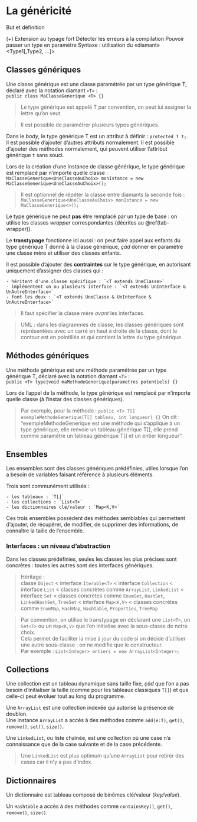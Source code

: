 # La généricité

But et définition

(+) 
    Extension au typage fort 
    Détecter les erreurs à la compilation
    Pouvoir passer un type en paramètre
    Syntaxe : utilisation du «diamant»  <Type1[,Type2, ...]>

## Classes génériques

Une classe générique est une classe paramétrée par un type générique T, déclaré avec la notation diamant `<T>` :  
`public class MaClasseGenerique <T> {}`  

> Le type générique est appelé T par convention, on peut lui assigner la lettre qu'on veut.

> Il est possible de paramétrer plusieurs types génériques. 

Dans le *body*, le type générique T est un attribut à définir : `protected T t;`.  
Il est possible d'ajouter d'autres attributs normalement.
Il est possible d'ajouter des méthodes normalement, qui peuvent utiliser l'attribut générique `t` sans souci.

Lors de la création d'une instance de classe générique, le type générique est remplacé par n'importe quelle classe :  
`MaClasseGenerique<UneClasseAuChoix> monIstance = new MaClasseGenerique<UneClasseAuChoix>();`

> Il est optionnel de répéter la classe entre diamants la seconde fois : `MaClasseGenerique<UneClasseAuChoix> monIstance = new MaClasseGenerique<>();`

Le type générique ne peut **pas** être remplacé par un type de base : on utilise les classes *wrapper* correspondantes (décrites au \@ref(tab-wrapper)).

Le **transtypage** fonctionne ici aussi : on peut faire appel aux enfants du type générique T donné à la classe générique, *çàd* donner en paramètre une classe mère et utiliser des classes enfants.  

Il est possible d'ajouter des **contraintes** sur le type générique, en autorisant uniquement d'assigner des classes qui :

    - héritent d'une classe spécifique : `<T extends UneClasse>`
    - implémentent un ou plusieurs interface : `<T extends UnInterface & UnAutreInterface>`
    - font les deux : `<T extends UneClasse & UnInterface & UnAutreInterface>`

> Il faut spécifier la classe mère *avant* les interfaces.

> UML : dans les diagrammes de classe, les classes génériques sont représentées avec un carré en haut à droite de la classe, dont le contour est en pointillés et qui contient la lettre du type générique.

## Méthodes génériques

Une méthode générique est une méthode paramétrée par un type générique T, déclaré avec la notation diamant `<T>` :  
`public <T> type|void maMethodeGenerique(parametres potentiels) {}`

Lors de l'appel de la méthode, le type générique est remplacé par n'importe quelle classe (à l'instar des classes génériques).

> Par exemple, pour la méthode : `public <T> T[] exempleMethodeGenerique(T[] tableau, int longueur) {}`
On dit : "exempleMethodeGenerique est une méthode qui s'applique à <T> un type générique, elle renvoie un tableau générique T[], elle prend comme paramètre un tableau générique T[] et un entier longueur".

## Ensembles

Les ensembles sont des classes génériques prédéfinies, utiles lorsque l'on a besoin de variables faisant référence à plusieurs éléments.  

Trois sont communément utilisés :

    - les tableaux : `T[]`
    - les collections : `List<T>`
    - les dictionnaires clé/valeur : `Map<K,V>`

Ces trois ensembles possèdent des méthodes semblables qui permettent d'ajouter, de récupérer, de modifier, de supprimer des informations, de connaître la taille de l'ensemble.

### Interfaces : un niveau d'abstraction

Dans les classes prédéfinies, seules les classes les plus précises sont concrètes : toutes les autres sont des interfaces génériques.

> Héritage :  
>       classe `Object`
>           < interface `Iterable<T>`
>               < interface `Collection` 
>                   < interface `List`
>                       < classes concrètes comme `ArrayList`, `LinkedList`
>                   < interface `Set`
>                       < classes concrètes comme `EnumSet`, `HashSet`, `LinkedHashSet`, `TreeSet`
>           < interface `Map<K,​V>`
>                < classes concrètes comme `EnumMap`, `HashMap`, `Hashtable`, `Properties`, `TreeMap`

> Par convention, on utilise le transtypage en déclarant une `List<T>`, un `Set<T>` ou un `Map<K,​V>` que l'on initialise avec la sous-classe de notre choix.  
Cela permet de faciliter la mise à jour du code si on décide d'utiliser une autre sous-classe : on ne modifie que le constructeur.  
Par exemple : `List<Integer> entiers = new ArrayList<Integer>;`  

## Collections

Une collection est un tableau dynamique sans taille fixe, *çàd* que l'on a pas besoin d'initialiser la taille (comme pour les tableaux classiques `T[]`) et que celle-ci peut évoluer tout au long du programme.

Une `ArrayList` est une collection indexée qui autorise la présence de doublon.  
Une instance `ArrayList` a accès à des méthodes comme `add(e:T)`, `get()`, `remove()`, `set()`, `size()`.

Une `LinkedList`, ou liste chaînée, est une collection où une case n'a connaissance que de la case suivante et de la case précédente.  

> Une `LinkedList` est plus optimum qu'une `ArrayList` pour retirer des cases car il n'y a pas d'index.

## Dictionnaires

Un dictionnaire est tableau composé de binômes clé/valeur (*key/value*). 

Un `Hashtable`  a accès à des méthodes comme `containsKey()`, `get()`, `remove()`, `size()`.

